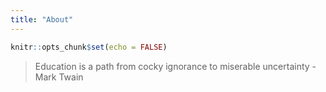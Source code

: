 ```yaml
---
title: "About"
---
```


```r
knitr::opts_chunk$set(echo = FALSE)
```

> Education is a path from cocky ignorance to miserable uncertainty - Mark Twain